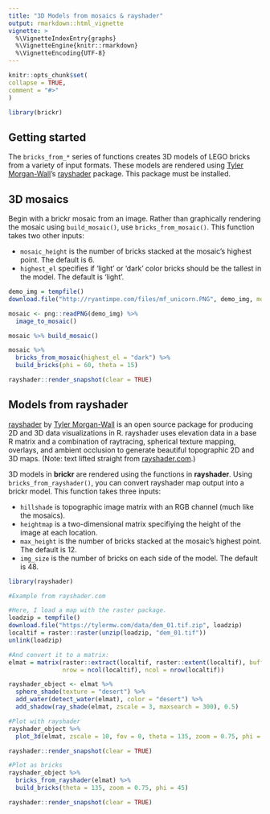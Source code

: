 ```yaml
---
title: "3D Models from mosaics & rayshader"
output: rmarkdown::html_vignette
vignette: >
  %\VignetteIndexEntry{graphs}
  %\VignetteEngine{knitr::rmarkdown}
  %\VignetteEncoding{UTF-8}
---
```

  
```r
knitr::opts_chunk$set(
collapse = TRUE,
comment = "#>"
)
```

```r
library(brickr)
```

## Getting started

The `bricks_from_*` series of functions creates 3D models of LEGO bricks from a variety of input formats. These models are rendered using [Tyler Morgan-Wall](https://twitter.com/tylermorganwall)'s [rayshader](https://www.rayshader.com/) package. This package must be installed.

## 3D mosaics

Begin with a brickr mosaic from an image. Rather than graphically rendering the mosaic using `build_mosaic()`, use `bricks_from_mosaic()`. This function takes two other inputs:

* `mosaic_height` is the number of bricks stacked at the mosaic's highest point. The default is 6.
* `highest_el` specifies if 'light' or 'dark' color bricks should be the tallest in the model. The default is 'light'. 

```r
demo_img = tempfile() 
download.file("http://ryantimpe.com/files/mf_unicorn.PNG", demo_img, mode="wb")

mosaic <- png::readPNG(demo_img) %>% 
  image_to_mosaic()

mosaic %>% build_mosaic()

mosaic %>% 
  bricks_from_mosaic(highest_el = "dark") %>% 
  build_bricks(phi = 60, theta = 15)

rayshader::render_snapshot(clear = TRUE)
```

## Models from rayshader

[rayshader](https://www.rayshader.com/) by [Tyler Morgan-Wall](https://twitter.com/tylermorganwall) is an open source package for producing 2D and 3D data visualizations in R. rayshader uses elevation data in a base R matrix and a combination of raytracing, spherical texture mapping, overlays, and ambient occlusion to generate beautiful topographic 2D and 3D maps. (Note: text lifted straight from [rayshader.com](https://www.rayshader.com/).)

3D models in **brickr** are rendered using the functions in **rayshader**. Using `bricks_from_rayshader()`, you can convert rayshader map output into a brickr model. This function takes three inputs:

* `hillshade` is topographic image matrix with an RGB channel (much like the mosaics).
* `heightmap` is a two-dimensional matrix specifiying the height of the image at each location.
* `max_height` is the number of bricks stacked at the mosaic's highest point. The default is 12.
* `img_size` is the number of bricks on each side of the model. The default is 48.


```r
library(rayshader)

#Example from rayshader.com

#Here, I load a map with the raster package.
loadzip = tempfile() 
download.file("https://tylermw.com/data/dem_01.tif.zip", loadzip)
localtif = raster::raster(unzip(loadzip, "dem_01.tif"))
unlink(loadzip)

#And convert it to a matrix:
elmat = matrix(raster::extract(localtif, raster::extent(localtif), buffer = 1000),
               nrow = ncol(localtif), ncol = nrow(localtif))

rayshader_object <- elmat %>%
  sphere_shade(texture = "desert") %>%
  add_water(detect_water(elmat), color = "desert") %>%
  add_shadow(ray_shade(elmat, zscale = 3, maxsearch = 300), 0.5) 

#Plot with rayshader
rayshader_object %>%
  plot_3d(elmat, zscale = 10, fov = 0, theta = 135, zoom = 0.75, phi = 45, windowsize = c(1000, 800))

rayshader::render_snapshot(clear = TRUE)

#Plot as bricks
rayshader_object %>% 
  bricks_from_rayshader(elmat) %>% 
  build_bricks(theta = 135, zoom = 0.75, phi = 45)

rayshader::render_snapshot(clear = TRUE)
```
